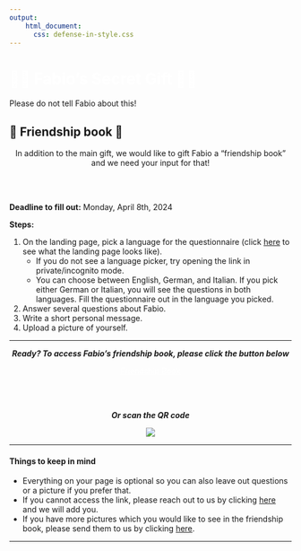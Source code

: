```yaml
---
output:
    html_document:
      css: defense-in-style.css
---
```


<!-- Custom Header Start -->
<div class="header">
  <h1 class="project-name" style="color: white;">🤫🎁 Fabio's Secret Gift 🎁🤫</h1>
  <p class="project-tagline">Please do not tell Fabio about this!</p>
</div>
<!-- Custom Header End -->


## 📖 Friendship book 📖
<center>
In addition to the main gift, we would like to gift Fabio a “friendship book” and we need your input for that!
</center>

<br></br>

**Deadline to fill out:** Monday, April 8th, 2024

**Steps:**

1. On the landing page, pick a language for the questionnaire (click [here](FABIO_DO_NOT_OPEN.jpg) to see what the landing page looks like).
    + If you do not see a language picker, try opening the link in private/incognito mode.
    + You can choose between English, German, and Italian. If you pick either German or Italian, you will see the questions in both languages. Fill the questionnaire out in the language you picked.
2. Answer several questions about Fabio.
3. Write a short personal message.
4. Upload a picture of yourself.

<hr>
<center>
***Ready? To access Fabio's friendship book, please click the button below***

<center><a href="https://mijnvriendenboekje.nl/nw/index.php?r=participant%2Finvitation-link&bookId=64148&token=tLOQA84ZovB0YIg_Z7YUYvH1i3n7-oyE5lnkteJinDWQ" class="button" style="color: white;">Friendship Book</a></center>

<br></br>

***Or scan the QR code***

![](NO_FABIO_QR_code.png)

</center>

<hr>

#### Things to keep in mind

+ Everything on your page is optional so you can also leave out questions or a picture if you prefer that.
+ If you cannot access the link, please reach out to us by clicking [here](mailto:fabio.votta.defense@gmail.com) and we will add you.
+ If you have more pictures which you would like to see in the friendship book, please send them to us by clicking [here](mailto:fabio.votta.defense@gmail.com).

<hr>

<br></br>
